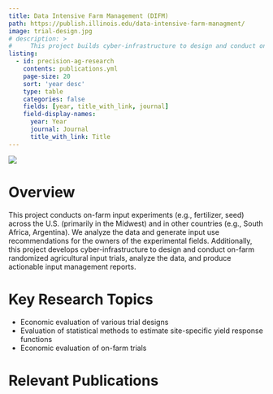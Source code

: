 ```yaml
---
title: Data Intensive Farm Management (DIFM)
path: https://publish.illinois.edu/data-intensive-farm-managment/
image: trial-design.jpg
# description: >
#     This project builds cyber-infrastructure to design and conduct on-farm randomized agricultural input trials, analyze the data, and create actionable input management reports.
listing:
  - id: precision-ag-research
    contents: publications.yml
    page-size: 20
    sort: 'year desc'
    type: table
    categories: false
    fields: [year, title_with_link, journal]
    field-display-names:
      year: Year
      journal: Journal
      title_with_link: Title
---
```


![](trial-design.jpg)

# Overview

This project conducts on-farm input experiments (e.g., fertilizer, seed) across the U.S. (primarily in the Midwest) and in other countries (e.g., South Africa, Argentina). We analyze the data and generate input use recommendations for the owners of the experimental fields. Additionally, this project develops cyber-infrastructure to design and conduct on-farm randomized agricultural input trials, analyze the data, and produce actionable input management reports.

# Key Research Topics

+ Economic evaluation of various trial designs
+ Evaluation of statistical methods to estimate site-specific yield response functions
+ Economic evaluation of on-farm trials

# Relevant Publications

:::{#precision-ag-research}
:::



